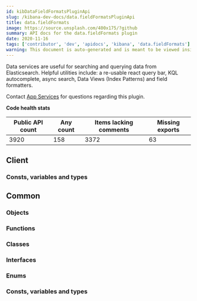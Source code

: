 ```yaml
---
id: kibDataFieldFormatsPluginApi
slug: /kibana-dev-docs/data.fieldFormatsPluginApi
title: data.fieldFormats
image: https://source.unsplash.com/400x175/?github
summary: API docs for the data.fieldFormats plugin
date: 2020-11-16
tags: ['contributor', 'dev', 'apidocs', 'kibana', 'data.fieldFormats']
warning: This document is auto-generated and is meant to be viewed inside our experimental, new docs system. Reach out in #docs-engineering for more info.
---
```


Data services are useful for searching and querying data from Elasticsearch. Helpful utilities include: a re-usable react query bar, KQL autocomplete, async search, Data Views (Index Patterns) and field formatters.

Contact [App Services](https://github.com/orgs/elastic/teams/kibana-app-services) for questions regarding this plugin.

**Code health stats**

| Public API count  | Any count | Items lacking comments | Missing exports | 
|-------------------|-----------|------------------------|-----------------|
| 3920 | 158 | 3372 | 63 |

## Client

### Consts, variables and types
<DocDefinitionList data={dataFieldFormatsObj.client.misc}/>

## Common

### Objects
<DocDefinitionList data={dataFieldFormatsObj.common.objects}/>

### Functions
<DocDefinitionList data={dataFieldFormatsObj.common.functions}/>

### Classes
<DocDefinitionList data={dataFieldFormatsObj.common.classes}/>

### Interfaces
<DocDefinitionList data={dataFieldFormatsObj.common.interfaces}/>

### Enums
<DocDefinitionList data={dataFieldFormatsObj.common.enums}/>

### Consts, variables and types
<DocDefinitionList data={dataFieldFormatsObj.common.misc}/>


